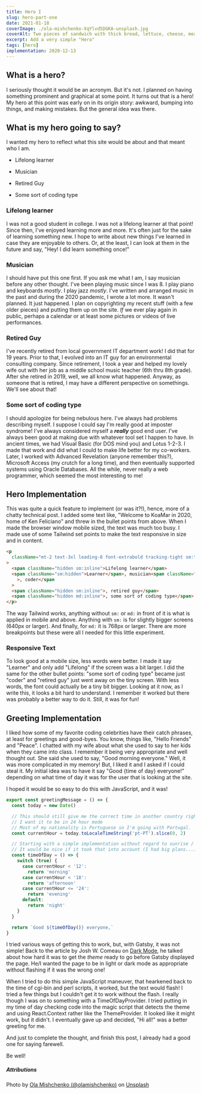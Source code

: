 ```yaml
---
title: Hero I
slug: hero-part-one
date: 2021-01-18
coverImage: ./ola-mishchenko-XqYlvd5DGKA-unsplash.jpg
coverAlt: Two pieces of sandwich with thick bread, lettuce, cheese, meat, and something orange that is not cheese. A chili in the foreground and a glass of water partially in frame.
excerpt: Add a very simple "Hero"
tags: [hero]
implementation: 2020-12-13
---
```


## What is a hero?

I seriously thought it would be an acronym. But it's not. I planned on having something prominent and graphical at some point. It turns out that is a hero! My hero at this point was early on in its origin story: awkward, bumping into things, and making mistakes. But the general idea was there.

## What is my hero going to say?

I wanted my hero to reflect what this site would be about and that meant who I am.

- Lifelong learner

- Musician

- Retired Guy

- Some sort of coding type

### Lifelong learner

I was not a good student in college. I was not a lifelong learner at that point! Since then, I've enjoyed learning more and more. It's often just for the sake of learning something new. I hope to write about new things I've learned in case they are enjoyable to others. Or, at the least, I can look at them in the future and say, "Hey! I did learn something once!"

### Musician

I should have put this one first. If you ask me what I am, I say musician before any other thought. I've been playing music since I was 8. I play piano and keyboards _mostly_. I play jazz _mostly_. I've written and arranged music in the past and during the 2020 pandemic, I wrote a lot more. It wasn't planned. It just happened. I plan on copyrighting my recent stuff (with a few older pieces) and putting them up on the site. _If_ we ever play again in public, perhaps a calendar or at least some pictures or videos of live performances.

### Retired Guy

I've recently retired from local government IT department work! I did that for 19 years. Prior to that, I evolved into an IT guy for an environmental consulting company. Since retirement, I took a year and helped my lovely wife out with her job as a middle school music teacher (6th thru 8th grade). After she retired in 2019, well, we all know what happened. Anyway, as someone that is retired, I may have a different perspective on somethings. We'll see about that!

### Some sort of coding type

I should apologize for being nebulous here. I've always had problems describing myself. I suppose I could say I'm really good at imposter syndrome! I've always considered myself a **_really_** good end user. I've always been good at making due with whatever tool set I happen to have. In ancient times, we had Visual Basic (for DOS mind you) and Lotus 1-2-3. I made that work and did what I could to make life better for my co-workers. Later, I worked with Advanced Revelation (anyone remember this?), Microsoft Access (my crutch for a long time), and then eventually supported systems using Oracle Databases. All the while, never really a web programmer, which seemed the most interesting to me!

## Hero Implementation

This was quite a quick feature to implement (or was it?!), hence, more of a chatty technical post. I added some text like, "Welcome to KoaMar in 2020, home of Ken Feliciano" and threw in the bullet points from above. When I made the browser window mobile sized, the text was much too busy. I made use of some Tailwind set points to make the text responsive in size and in content.

```html
<p
  className="mt-2 text-3xl leading-8 font-extrabold tracking-tight sm:text-2xl text-body"
>
  <span className="hidden sm:inline">Lifelong learner</span>
  <span className="sm:hidden">Learner</span>, musician<span className="md:hidden"
    >, coder</span
  >
  <span className="hidden sm:inline">, retired guy</span>
  <span className="hidden md:inline">, some sort of coding type</span>
</p>
```

The way Tailwind works, anything without `sm:` or `md:` in front of it is what is applied in mobile and above. Anything with `sm:` is for slightly bigger screens (640px or larger). And finally, for `md:` it is 768px or larger. There are more breakpoints but these were all I needed for this little experiment.

### Responsive Text

To look good at a mobile size, less words were better. I made it say "Learner" and only add "Lifelong" if the screen was a bit larger. I did the same for the other bullet points: "some sort of coding type" became just "coder" and "retired guy" just went away on the tiny screen. With less words, the font could actually be a tiny bit bigger. Looking at it now, as I write this, it looks a bit hard to understand. I remember it worked but there was probably a better way to do it. Still, it was for fun!

## Greeting Implementation

I liked how some of my favorite coding celebrities have their catch phrases, at least for greetings and good-byes. You know, things like, "Hello Friends" and "Peace". I chatted with my wife about what she used to say to her kids when they came into class. I remember it being very appropriate and well thought out. She said she used to say, "Good morning everyone." Well, it was more complicated in my memory! But, I liked it and I asked if I could steal it. My initial idea was to have it say "Good {time of day} everyone!" depending on what time of day it was for the user that is looking at the site.

I hoped it would be so easy to do this with JavaScript, and it was!

```js:title=greeting-message.js
export const greetingMessage = () => {
  const today = new Date()

  // This should still give me the correct time in another country right?
  // I want it to be in 24 hour mode
  // Most of my nationality is Portuguese so I'm going with Portugal.
  const currentHour = today.toLocaleTimeString('pt-PT').slice(0, 2)

  // Starting with a simple implementation without regard to sunrise / sunset
  // It would be nice if it took that into account (I had big plans...)
  const timeOfDay = () => {
    switch (true) {
      case currentHour < '12':
        return 'morning'
      case currentHour < '18':
        return 'afternoon'
      case currentHour <= '24':
        return 'evening'
      default:
        return 'night'
    }
  }

  return `Good ${timeOfDay()} everyone,`
}
```

I tried various ways of getting this to work, but, with Gatsby, it was not simple! Back to the article by Josh W. Comeau on [Dark Mode](https://www.joshwcomeau.com/react/dark-mode/), he talked about how hard it was to get the _theme_ ready to go before Gatsby displayed the page. He/I wanted the page to be in light or dark mode as appropriate without flashing if it was the wrong one!

When I tried to do this simple JavaScript maneuver, that hearkened back to the time of cgi-bin and perl scripts, it worked, but the text would flash! I tried a few things but I couldn't get it to work without the flash. I really though I was on to something with a TimeOfDayProvider. I tried putting in my time of day checking code into the magic script that detects the theme and using React.Context rather like the ThemeProvider. It looked like it might work, but it didn't. I eventually gave up and decided, "Hi all!" was a better greeting for me.

And just to complete the thought, and finish this post, I already had a good one for saying farewell.

Be well!

##### Attributions

Photo by [Ola Mishchenko (@olamishchenko)](https://unsplash.com/@olamishchenko?utm_source=unsplash&utm_medium=referral&utm_content=creditCopyText)
on [Unsplash](https://unsplash.com/s/photos/hero-sandwich?utm_source=unsplash&utm_medium=referral&utm_content=creditCopyText)
